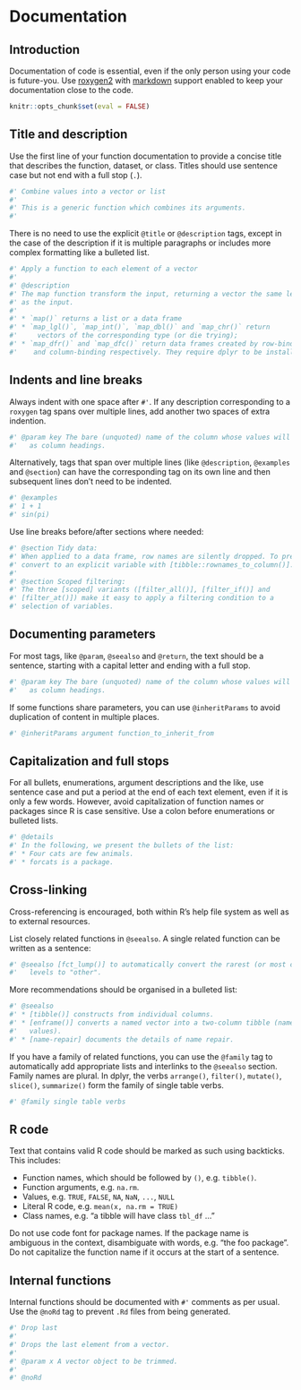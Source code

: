 # Documentation

## Introduction

Documentation of code is essential, even if the only person using your code 
is future-you. Use [roxygen2](https://github.com/klutometis/roxygen) with 
[markdown](https://github.com/klutometis/roxygen/blob/master/vignettes/markdown.Rmd)
support enabled to keep your documentation close to the code.

```r
knitr::opts_chunk$set(eval = FALSE)
```

## Title and description

Use the first line of your function documentation to provide a concise title that describes the function, dataset, or class. Titles should use sentence case
but not end with a full stop (`.`).

```r
#' Combine values into a vector or list
#' 
#' This is a generic function which combines its arguments.
#'
```

There is no need to use the explicit `@title` or `@description` tags, except 
in the case of the description if it is multiple paragraphs or includes 
more complex formatting like a bulleted list.

```r
#' Apply a function to each element of a vector
#'
#' @description
#' The map function transform the input, returning a vector the same length
#' as the input. 
#' 
#' * `map()` returns a list or a data frame
#' * `map_lgl()`, `map_int()`, `map_dbl()` and `map_chr()` return 
#'     vectors of the corresponding type (or die trying); 
#' * `map_dfr()` and `map_dfc()` return data frames created by row-binding 
#'    and column-binding respectively. They require dplyr to be installed.
```

## Indents and line breaks

Always indent with one space after `#'`. If any description corresponding to a 
`roxygen` tag spans over multiple lines, add another two spaces of extra 
indention.

```r
#' @param key The bare (unquoted) name of the column whose values will be used 
#'   as column headings. 
```

Alternatively, tags that span over multiple lines (like `@description`, `@examples` and `@section`) can have the corresponding tag on its own line and then subsequent lines don't need to be indented.

```r
#' @examples
#' 1 + 1
#' sin(pi)
```

Use line breaks before/after sections where needed:

```r
#' @section Tidy data:
#' When applied to a data frame, row names are silently dropped. To preserve,
#' convert to an explicit variable with [tibble::rownames_to_column()].
#'
#' @section Scoped filtering:
#' The three [scoped] variants ([filter_all()], [filter_if()] and
#' [filter_at()]) make it easy to apply a filtering condition to a
#' selection of variables.
```

## Documenting parameters

For most tags, like `@param`, `@seealso` and `@return`, the text should be a 
sentence, starting with a capital letter and ending with a full stop.

```r
#' @param key The bare (unquoted) name of the column whose values will be used 
#'   as column headings. 
```

If some functions share parameters, you can use `@inheritParams` to avoid 
duplication of content in multiple places.

```r
#' @inheritParams argument function_to_inherit_from
```

## Capitalization and full stops

For all bullets, enumerations, argument descriptions and the like, use sentence
case and put a period at the end of each text element, even if it is only a few 
words. However, avoid capitalization of function names or packages since R is 
case sensitive. Use a colon before enumerations or bulleted lists.

```r
#' @details 
#' In the following, we present the bullets of the list:
#' * Four cats are few animals.
#' * forcats is a package.
```

## Cross-linking

Cross-referencing is encouraged, both within R's help file system as well as to 
external resources. 

List closely related functions in `@seealso`. A single related function can be written as a sentence:

```r
#' @seealso [fct_lump()] to automatically convert the rarest (or most common)
#'   levels to "other".
```

More recommendations should be organised in a bulleted list:

```r
#' @seealso
#' * [tibble()] constructs from individual columns.
#' * [enframe()] converts a named vector into a two-column tibble (names and 
#'   values).
#' * [name-repair] documents the details of name repair.
```

If you have a family of related functions, you can use the `@family` tag to 
automatically add appropriate lists and interlinks to the `@seealso` section.
Family names are plural. In dplyr, the verbs `arrange()`, `filter()`, 
`mutate()`, `slice()`, `summarize()` form the family of single table verbs.

```r
#' @family single table verbs
```

## R code

Text that contains valid R code should be marked as such using backticks. This includes:

* Function names, which should be followed by `()`, e.g. `tibble()`.
* Function arguments, e.g. `na.rm`. 
* Values, e.g. `TRUE`, `FALSE`, `NA`, `NaN`, `...`, `NULL` 
* Literal R code, e.g. `mean(x, na.rm = TRUE)`
* Class names, e.g. "a tibble will have class `tbl_df` ..."

Do not use code font for package names. If the package name is ambiguous in the 
context, disambiguate with words, e.g. "the foo package". Do not capitalize the function name if it occurs at the start of a sentence.

## Internal functions

Internal functions should be documented with `#'` comments as per usual. 
Use the `@noRd` tag to prevent `.Rd` files from being generated.

```r
#' Drop last
#'
#' Drops the last element from a vector.
#'
#' @param x A vector object to be trimmed.
#'
#' @noRd
```
